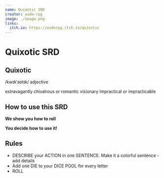 ```yaml
---
name: Quixotic SRD
creator: wude-rpg
image: ./image.png
links:
  itch.io: https://wuderpg.itch.io/quixotic
---
```


# Quixotic SRD

## Quixotic

/kwɪkˈsɒtɪk/
adjective

extravagantly chivalrous or romantic
visionary
impractical
or impracticable

## How to use this SRD

**We show you how to roll**

**You decide how to use it!**

## Rules

- DESCRIBE your ACTION in one SENTENCE. Make it a colorful sentence - add details
- Add one DIE to your DICE POOL for every letter
- ROLL

